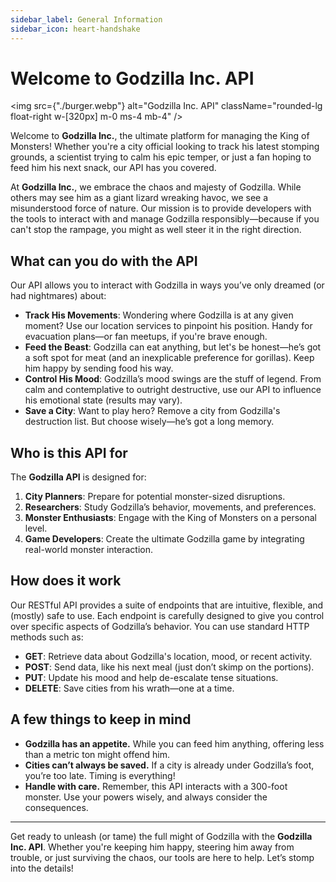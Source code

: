 ```yaml
---
sidebar_label: General Information
sidebar_icon: heart-handshake
---
```


# Welcome to Godzilla Inc. API

<img
  src={"./burger.webp"}
  alt="Godzilla Inc. API"
  className="rounded-lg float-right w-[320px] m-0 ms-4 mb-4"
/>

Welcome to **Godzilla Inc.**, the ultimate platform for managing the King of
Monsters! Whether you're a city official looking to track his latest stomping
grounds, a scientist trying to calm his epic temper, or just a fan hoping to
feed him his next snack, our API has you covered.

At **Godzilla Inc.**, we embrace the chaos and majesty of Godzilla. While others may see him as a giant lizard wreaking havoc, we see a misunderstood force of nature. Our mission is to provide developers with the tools to interact with and manage Godzilla responsibly—because if you can't stop the rampage, you might as well steer it in the right direction.

## What can you do with the API

Our API allows you to interact with Godzilla in ways you’ve only dreamed (or had nightmares) about:

- **Track His Movements**: Wondering where Godzilla is at any given moment? Use our location services to pinpoint his position. Handy for evacuation plans—or fan meetups, if you're brave enough.
- **Feed the Beast**: Godzilla can eat anything, but let's be honest—he’s got a soft spot for meat (and an inexplicable preference for gorillas). Keep him happy by sending food his way.
- **Control His Mood**: Godzilla’s mood swings are the stuff of legend. From calm and contemplative to outright destructive, use our API to influence his emotional state (results may vary).
- **Save a City**: Want to play hero? Remove a city from Godzilla's destruction list. But choose wisely—he’s got a long memory.

## Who is this API for

The **Godzilla API** is designed for:

1. **City Planners**: Prepare for potential monster-sized disruptions.
2. **Researchers**: Study Godzilla’s behavior, movements, and preferences.
3. **Monster Enthusiasts**: Engage with the King of Monsters on a personal level.
4. **Game Developers**: Create the ultimate Godzilla game by integrating real-world monster interaction.

## How does it work

Our RESTful API provides a suite of endpoints that are intuitive, flexible, and (mostly) safe to use. Each endpoint is carefully designed to give you control over specific aspects of Godzilla’s behavior. You can use standard HTTP methods such as:

- **GET**: Retrieve data about Godzilla's location, mood, or recent activity.
- **POST**: Send data, like his next meal (just don’t skimp on the portions).
- **PUT**: Update his mood and help de-escalate tense situations.
- **DELETE**: Save cities from his wrath—one at a time.

## A few things to keep in mind

- **Godzilla has an appetite.** While you can feed him anything, offering less than a metric ton might offend him.
- **Cities can’t always be saved.** If a city is already under Godzilla’s foot, you’re too late. Timing is everything!
- **Handle with care.** Remember, this API interacts with a 300-foot monster. Use your powers wisely, and always consider the consequences.

---

Get ready to unleash (or tame) the full might of Godzilla with the **Godzilla Inc. API**. Whether you're keeping him happy, steering him away from trouble, or just surviving the chaos, our tools are here to help. Let’s stomp into the details!
